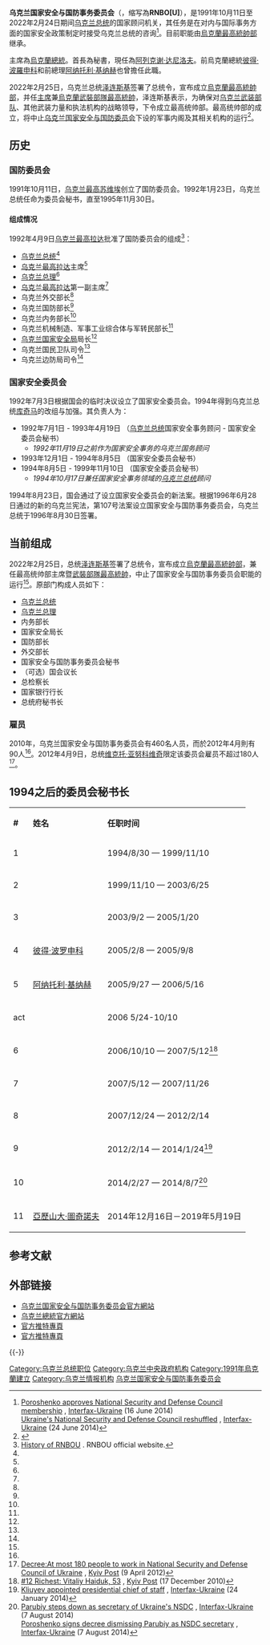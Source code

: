 {{Infobox Government agency
|agency_name     = 乌克兰国家安全与国防事务委员会
|nativename      = <small>Рада національної безпеки<br>і оборони України</small>
|logo            = NSDCU emblem.png
|logo_width      = 100px
|logo_caption    = RNBO logo
|seal            =
|seal_width      =
|seal_caption    =
|formed          = {{start date and age|1991|10|11}}
|preceding1      = 乌克兰国防委员会<br>乌克兰国家安全委员会
|jurisdiction    = 乌克兰
|headquarters    = [[基辅|基辅]][[班科夫街|班科夫街]]{{tsl|en|Presidential Administration Building (Kiev)|乌克兰总统府}}
|employees       =
|budget          =
|chief1     = [[弗拉基米爾·澤連斯基|弗拉基米爾·澤連斯基]]
|chief1_title = [[最高統帥部_(烏克蘭)|最高統帥部主席]]
|chief2     = [[阿列克谢·达尼洛夫|阿列克谢·达尼洛夫]]
|chief2_title = [[最高統帥部_(烏克蘭)|最高統帥部协调人]]
|parent_agency   = [[烏克蘭總統|烏克蘭總統]]
|website         = [http://www.rnbo.gov.ua/ www.rnbo.gov.ua/]
|footnotes       =
}} 

'''乌克兰国家安全与国防事务委员会'''（{{lang-uk|'''Рада національної безпеки і оборони України'''}}，缩写為'''RNBO[U]'''），是1991年10月11日至2022年2月24日期间[[乌克兰总统|乌克兰总统]]的国家顾问机关，其任务是在对内与国际事务方面的国家安全政策制定时接受乌克兰总统的咨询<ref name="Poroshenko approves">[http://en.interfax.com.ua/news/general/209485.html Poroshenko approves National Security and Defense Council membership] {{Wayback|url=http://en.interfax.com.ua/news/general/209485.html |date=20140809100347 }}, [[Interfax-Ukraine|Interfax-Ukraine]] (16 June 2014)<br>[http://en.interfax.com.ua/news/general/210645.html Ukraine's National Security and Defense Council reshuffled] {{Wayback|url=http://en.interfax.com.ua/news/general/210645.html |date=20201112024335 }}, [[Interfax-Ukraine|Interfax-Ukraine]] (24 June 2014)</ref>。目前职能由[[最高統帥部_(烏克蘭)|烏克蘭最高統帥部]]继承。

主席為[[烏克蘭總統|烏克蘭總統]]。首長為秘書，現任為[[阿列克谢·达尼洛夫|阿列克谢·达尼洛夫]]。前烏克蘭總統[[彼得·波羅申科|彼得·波羅申科]]和前總理[[阿纳托利·基纳赫|阿纳托利·基纳赫]]也曾擔任此職。

2022年2月25日，乌克兰总统[[弗拉基米尔·泽连斯基|泽连斯基]]签署了总统令，宣布成立[[最高統帥部_(烏克蘭)|烏克蘭最高統帥部]]，并任[[最高統帥部_(烏克蘭)|主席]]兼[[烏克蘭武裝部隊最高統帥|烏克蘭武裝部隊最高統帥]]，泽连斯基表示，为确保对[[乌克兰武装部队|乌克兰武装部队]]、其他武装力量和执法机构的战略领导，下令成立最高统帅部。最高统帅部的成立，将中止[[乌克兰国家安全与国防委员会|乌克兰国家安全与国防委员会]]下设的军事内阁及其相关机构的运行<ref name=":0">{{Cite web |url=https://cn.chinadaily.com.cn/a/202202/25/WS62184008a3107be497a07b92.html |title=泽连斯基签署总统令 宣布成立最高统帅部 |access-date=2022-02-25 |archive-date=2022-02-25 |archive-url=https://web.archive.org/web/20220225175911/https://cn.chinadaily.com.cn/a/202202/25/WS62184008a3107be497a07b92.html |dead-url=no }}</ref>。

==历史==
===国防委员会===
1991年10月11日，[[乌克兰最高苏维埃|乌克兰最高苏维埃]]创立了国防委员会。1992年1月23日，乌克兰总统任命{{tsl|en|Myroslav Vitovsky}}为委员会秘书，直至1995年11月30日。

====组成情况====
1992年4月9日[[乌克兰最高拉达|乌克兰最高拉达]]批准了国防委员会的组成<ref name=history>[http://www.rnbo.gov.ua/content/history.html History of RNBOU] {{Wayback|url=http://www.rnbo.gov.ua/content/history.html |date=20140626002542 }}. RNBOU official website.</ref>：

* [[乌克兰总统|乌克兰总统]]<ref name=history/>
* [[乌克兰最高拉达|乌克兰最高拉达]]主席<ref name=history/>
* [[乌克兰总理|乌克兰总理]]<ref name=history/>
* [[乌克兰最高拉达|乌克兰最高拉达]]第一副主席<ref name=history/>
* 乌克兰外交部长<ref name=history/>
* 乌克兰国防部长<ref name=history/>
* 乌克兰内务部长<ref name=history/>
* 乌克兰机械制造、军事工业综合体与军转民部长<ref name=history/>
* [[乌克兰国家安全局|乌克兰国家安全局]]局长<ref name=history/>
* 乌克兰国民卫队司令<ref name=history/>
* 乌克兰边防局司令<ref name=history/>

===国家安全委员会===
1992年7月3日根据国会的临时决议设立了国家安全委员会。1994年得到乌克兰总统[[库奇马|库奇马]]的改组与加强。其负责人为：
* 1992年7月1日 - 1993年4月19日 {{tsl|en|Volodymyr Selivanov}}（[[乌克兰总统|乌克兰总统]]国家安全事务顾问 - 国家安全委员会秘书）
** ''1992年11月19日之前作为国家安全事务的乌克兰国务顾问''
* 1993年12月1日 - 1994年8月5日 {{tsl|en|Valeriy Kartavtsev}}（国家安全委员会秘书）
* 1994年8月5日 - 1999年11月10日 {{tsl|en|Volodymyr Horbulin}}（国家安全委员会秘书）
** ''1994年10月17日兼任国家安全事务领域的[[乌克兰总统|乌克兰总统]]顾问''

1994年8月23日，国会通过了设立国家安全委员会的新法案。根据1996年6月28日通过的新的乌克兰宪法，第107号法案设立国家安全与国防事务委员会，乌克兰总统于1996年8月30日签署。 

==当前组成== 

2022年2月25日，总统[[弗拉基米尔·泽连斯基|泽连斯基]]签署了总统令，宣布成立[[最高統帥部_(烏克蘭)|烏克蘭最高統帥部]]，兼任最高统帅部主席暨[[烏克蘭武裝部隊最高統帥|武裝部隊最高統帥]]，中止了国家安全与国防事务委员会职能的运行<ref name=":0" />。原部门构成人员如下：
* [[乌克兰总统|乌克兰总统]]
* [[乌克兰总理|乌克兰总理]] 
* 内务部长
* 国家安全局长
* 国防部长
* 外交部长
* 国家安全与国防事务委员会秘书
* （可选）国会议长
* 总检察长
* 国家银行行长
* 总统府秘书长  
 
===雇员===
2010年，乌克兰国家安全与国防事务委员会有460名人员，而於2012年4月則有90人<ref name=now180/>。2012年4月9日，总统[[维克托·亚努科维奇|维克托·亚努科维奇]]限定该委员会雇员不超过180人<ref name=now180>[http://www.kyivpost.com/news/nation/detail/125703/ Decree:At most 180 people to work in National Security and Defense Council of Ukraine] {{Wayback|url=http://www.kyivpost.com/news/nation/detail/125703/ |date=20120411221002 }}, [[Kyiv_Post|Kyiv Post]] (9 April 2012)</ref>。

==1994之后的委员会秘书长==
{| class="wikitable"
|bgcolor="#f4a460"|'''#'''
|bgcolor="#f4a460"|'''姓名'''
|bgcolor="#f4a460"|'''任职时间'''
|-
|1
|{{tsl|en|Volodymyr Horbulin}}
|1994/8/30 — 1999/11/10
|-
|-
|2
|{{tsl|en|Yevhen Marchuk}}
|1999/11/10 — 2003/6/25
|-
|-
|3
|{{tsl|en|Volodymyr Radchenko}}
|2003/9/2 — 2005/1/20
|-
|-
|4
|[[彼得·波罗申科|彼得·波罗申科]]
|2005/2/8 — 2005/9/8
|-
|-
|5
|[[阿纳托利·基纳赫|阿纳托利·基纳赫]]
|2005/9/27 — 2006/5/16
|-
|-
|act
|{{tsl|en|Volodymyr Horbulin}}
|2006 5/24-10/10
|-
|-
|6
|{{tsl|en|Vitaliy Haiduk}}
|2006/10/10 — 2007/5/12<ref>[http://www.kyivpost.com/content/ukraine/12-richest-vitaliy-haiduk-53-93070.html #12 Richest: Vitaliy Haiduk, 53] {{Wayback|url=http://www.kyivpost.com/content/ukraine/12-richest-vitaliy-haiduk-53-93070.html |date=20151002205813 }}, [[Kyiv_Post|Kyiv Post]] (17 December 2010)</ref>
|-
|-
|7
|{{tsl|en|Ivan Pliusch}}
|2007/5/12 — 2007/11/26
|-
|-
|8
|{{tsl|en|Raisa Bohatyriova}}
|2007/12/24 — 2012/2/14
|-
|-
|9
|{{tsl|en|Andriy Klyuyev}}
|2012/2/14 — 2014/1/24<ref>[http://en.interfax.com.ua/news/general/187249.html Kliuyev appointed presidential chief of staff] {{Wayback|url=http://en.interfax.com.ua/news/general/187249.html |date=20200112211006 }}, [[Interfax-Ukraine|Interfax-Ukraine]] (24 January 2014)</ref>
|-
|-
|10
|{{tsl|en|Andriy Parubiy}}
|2014/2/27 — 2014/8/7<ref name="Parubiy steps down">[http://en.interfax.com.ua/news/general/217330.html Parubiy steps down as secretary of Ukraine's NSDC] {{Wayback|url=http://en.interfax.com.ua/news/general/217330.html |date=20201127140930 }}, [[Interfax-Ukraine|Interfax-Ukraine]] (7 August 2014)<br>[http://en.interfax.com.ua/news/general/217343.html Poroshenko signs decree dismissing Parubiy as NSDC secretary] {{Wayback|url=http://en.interfax.com.ua/news/general/217343.html |date=20201127045550 }}, [[Interfax-Ukraine|Interfax-Ukraine]] (7 August 2014)</ref>
|-
|-
|11
|[[亞歷山大·圖奇諾夫|亞歷山大·圖奇諾夫]]
|2014年12月16日－2019年5月19日
|}

== 参考文献 ==
{{reflist}}

==外部链接==
*[http://www.rainbow.gov.ua/ 乌克兰国家安全与国防事务委员会官方網站] {{Wayback|url=http://www.rainbow.gov.ua/ |date=20200316180042 }}{{Uk icon}}
*[http://www.president.gov.ua/en/ 乌克兰總統官方網站]{{Wayback|url=http://www.president.gov.ua/en/ |date=20140209093624 }}{{en icon}}
*[https://twitter.com/NSDC_ua 官方推特專頁] {{Wayback|url=https://twitter.com/NSDC_ua |date=20191130223342 }}{{en icon}}
*[https://twitter.com/rnbo_gov_ua 官方推特專頁] {{Wayback|url=https://twitter.com/rnbo_gov_ua |date=20210211113106 }}{{Uk icon}}

{{-}}
{{乌克兰总统}}

[[Category:乌克兰总统职位|Category:乌克兰总统职位]]
[[Category:乌克兰中央政府机构|Category:乌克兰中央政府机构]]
[[Category:1991年烏克蘭建立|Category:1991年烏克蘭建立]]
[[Category:乌克兰情报机构|Category:乌克兰情报机构]]
[[Category:乌克兰国家安全与国防事务委员会|]]